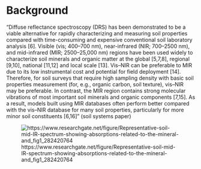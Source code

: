 # Background

"Diffuse reflectance spectroscopy (DRS) has been demonstrated to be a viable alternative for rapidly characterizing and measuring soil properties compared with time-consuming and expensive conventional soil laboratory analysis [6]. Visible (vis; 400–700 nm), near-infrared (NIR; 700–2500 nm), and mid-infrared (MIR; 2500–25,000 nm) regions have been used widely to characterize soil minerals and organic matter at the global [5,7,8], regional [9,10], national [11,12] and local scale [13]. Vis–NIR can be preferable to MIR due to its low instrumental cost and potential for field deployment [14]. Therefore, for soil surveys that require high sampling density with basic soil properties measurement (for, e.g., organic carbon, soil texture), vis–NIR may be preferable. In contrast, the MIR region contains strong molecular vibrations of most important soil minerals and organic components [7,15]. As a result, models built using MIR databases often perform better compared with the vis–NIR database for many soil properties, particularly for more minor soil constituents [6,16]" (soil systems paper)    

![https://www.researchgate.net/figure/Representative-soil-mid-IR-spectrum-showing-absorptions-related-to-the-mineral-and_fig1_282420764](./images/spectra_properties.png)

